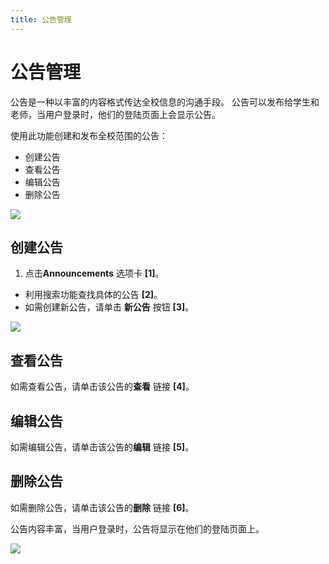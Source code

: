 ```yaml
---
title: 公告管理
---
```





# 公告管理

公告是一种以丰富的内容格式传达全校信息的沟通手段。 公告可以发布给学生和老师，当用户登录时，他们的登陆页面上会显示公告。 

使用此功能创建和发布全校范围的公告： 
 - 创建公告 
 - 查看公告 
 - 编辑公告 
 - 删除公告 

 ![]( /img/ulearning/admin/announcement01.png) 

 ## 创建公告 

 1. 点击**Announcements** 选项卡 **[1]**。 
   - 利用搜索功能查找具体的公告 **[2]**。 
   - 如需创建新公告，请单击 **新公告** 按钮 **[3]**。 

 ![]( /img/ulearning/admin/announcement02.png) 

 ## 查看公告 
 如需查看公告，请单击该公告的**查看** 链接 **[4]**。

 ## 编辑公告 
 如需编辑公告，请单击该公告的**编辑** 链接 **[5]**。 

 ## 删除公告 
 如需删除公告，请单击该公告的**删除** 链接 **[6]**。


<Callout type="info" emoji="ℹ️">
  公告内容丰富，当用户登录时，公告将显示在他们的登陆页面上。
</Callout>

![](/img/ulearning/admin/announcement03.png)


